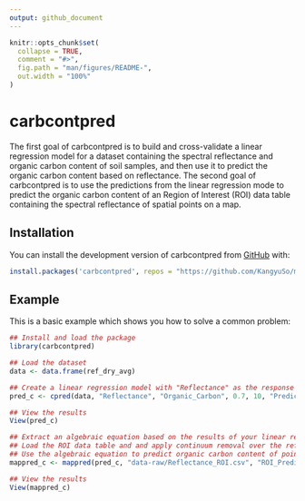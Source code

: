 ```yaml
---
output: github_document
---
```


<!-- README.md is generated from README.Rmd. Please edit that file -->

```r
knitr::opts_chunk$set(
  collapse = TRUE,
  comment = "#>",
  fig.path = "man/figures/README-",
  out.width = "100%"
)
```

# carbcontpred

<!-- badges: start -->
<!-- badges: end -->

The first goal of carbcontpred is to build and cross-validate a linear regression model for a dataset containing the spectral reflectance and organic carbon content of soil samples, and then use it to predict the organic carbon content based on reflectance. The second goal of carbcontpred is to use the predictions from the linear regression mode to predict the organic carbon content of an Region of Interest (ROI) data table containing the spectral reflectance of spatial points on a map.

## Installation

You can install the development version of carbcontpred from [GitHub](https://github.com/KangyuSo/my-GEO712-repository) with:

``` r
install.packages('carbcontpred', repos = "https://github.com/KangyuSo/my-GEO712-repository/tree/main/carbcontpred")
```

## Example

This is a basic example which shows you how to solve a common problem:

```r
## Install and load the package
library(carbcontpred)

## Load the dataset 
data <- data.frame(ref_dry_avg)

## Create a linear regression model with "Reflectance" as the response variable, "Organic_Carbon" as the predictor variable, test size of 70%, 10 folds for the cross-validation, and "Predicted_Organic_Carbon" as the output column
pred_c <- cpred(data, "Reflectance", "Organic_Carbon", 0.7, 10, "Predicted_Organic_Carbon")

## View the results
View(pred_c)

## Extract an algebraic equation based on the results of your linear regression model
## Load the ROI data table and and apply continuum removal over the reflectance values
## Use the algebraic equation to predict organic carbon content of points in the ROI data table based on their reflectance values
mappred_c <- mappred(pred_c, "data-raw/Reflectance_ROI.csv", "ROI_Predicted_Carbon")

## View the results
View(mappred_c)
```